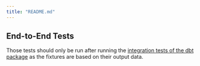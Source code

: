 ```yaml
---
title: "README.md"
---
```


## End-to-End Tests

Those tests should only be run after running
the [integration tests of the dbt package](https://github.com/elementary-data/dbt-data-reliability/tree/master/integration_tests)
as the fixtures are based on their output data.
